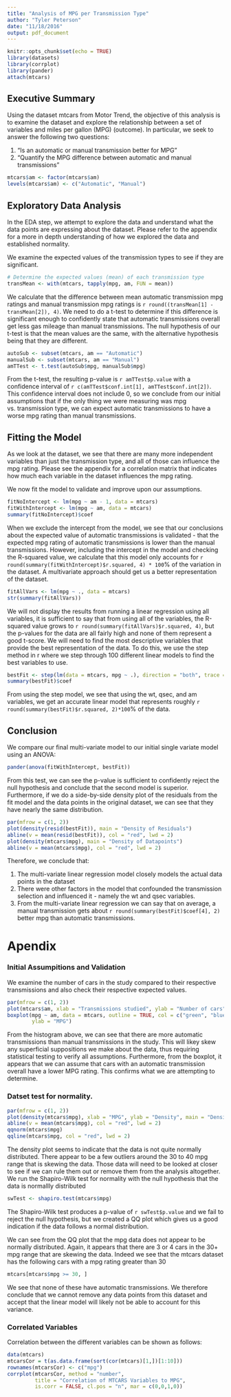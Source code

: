 ```yaml
---
title: "Analysis of MPG per Transmission Type"
author: "Tyler Peterson"
date: "11/18/2016"
output: pdf_document
---
```


```r
knitr::opts_chunk$set(echo = TRUE)
library(datasets)
library(corrplot)
library(pander)
attach(mtcars)
```

## Executive Summary
Using the dataset mtcars from Motor Trend, the objective of this analysis is to examine the dataset and explore the relationship between a set of variables and miles per gallon (MPG) (outcome). In particular, we seek to answer the following two questions:

  1.  “Is an automatic or manual transmission better for MPG”
  2.  "Quantify the MPG difference between automatic and manual transmissions"

```r
mtcars$am <- factor(mtcars$am)
levels(mtcars$am) <- c("Automatic", "Manual")
```

## Exploratory Data Analysis
In the EDA step, we attempt to explore the data and understand what the data points are expressing about the dataset. Please refer to the appendix for a more in depth understanding of how we explored the data and established normality.

We examine the expected values of the transmission types to see if they are significant.
```r
# Determine the expected values (mean) of each transmission type
transMean <- with(mtcars, tapply(mpg, am, FUN = mean))
```      
We calculate that the difference between mean automatic transmission mpg ratings and manual transmission mpg ratings is `r round((transMean[1] - transMean[2]), 4)`. We need to do a t-test to determine if this difference is significant enough to confidently state that automatic transmissions overall get less gas mileage than manual transmissions.  The null hypothesis of our t-test is that the mean values are the same, with the alternative hypothesis being that they are different.
```r
autoSub <- subset(mtcars, am == "Automatic")
manualSub <- subset(mtcars, am == "Manual")
amTTest <- t.test(autoSub$mpg, manualSub$mpg)
```
From the t-test, the resulting p-value is `r amTTest$p.value` with a confidence interval of `r c(amTTest$conf.int[1], amTTest$conf.int[2])`.  This confidence interval does not include 0, so we conclude from our initial assumptions that if the only thing we were measuring was mpg vs. transmission type, we can expect automatic transmissions to have a worse mpg rating than manual transmissions.

## Fitting the Model
As we look at the dataset, we see that there are many more independent variables than just the transmission type, and all of those can influence the mpg rating.  Please see the appendix for a correlation matrix that indicates how much each variable in the dataset influences the mpg rating.

We now fit the model to validate and improve upon our assumptions.
```r
fitNoIntercept <- lm(mpg ~ am - 1, data = mtcars)
fitWithIntercept <- lm(mpg ~ am, data = mtcars)
summary(fitNoIntercept)$coef
```
When we exclude the intercept from the model, we see that our conclusions about the expected value of automatic transmissions is validated - that the expected mpg rating of automatic transmissions is lower than the manual transmissions.  However, including the intercept in the model and checking the R-squared value, we calculate that this model only accounts for `r round(summary(fitWithIntercept)$r.squared, 4) * 100`% of the variation in the dataset.  A multivariate approach should get us a better representation of the dataset.
```r
fitAllVars <- lm(mpg ~ ., data = mtcars)
str(summary(fitAllVars))
```
We will not display the results from running a linear regression using all variables, it is sufficient to say that from using all of the variables, the R-squared value grows to `r round(summary(fitAllVars)$r.squared, 4)`, but the p-values for the data are all fairly high and none of them represent a good t-score.  We will need to find the most descriptive variables that provide the best representation of the data. To do this, we use the step method in r where we step through 100 different linear models to find the best variables to use.
```r
bestFit <- step(lm(data = mtcars, mpg ~ .), direction = "both", trace = 0, steps = 100)
summary(bestFit)$coef
```
From using the step model, we see that using the wt, qsec, and am variables, we get an accurate linear model that represents roughly `r round(summary(bestFit)$r.squared, 2)*100`% of the data.  

## Conclusion
We compare our final multi-variate model to our initial single variate model using an ANOVA:
```r
pander(anova(fitWithIntercept, bestFit))
```

From this test, we can see the p-value is sufficient to confidently reject the null hypothesis and conclude that the second model is superior.  Furthermore, if we do a side-by-side density plot of the residuals from the fit model and the data points in the original dataset, we can see that they have nearly the same distribution.

```r
par(mfrow = c(1, 2))
plot(density(resid(bestFit)), main = "Density of Residuals")
abline(v = mean(resid(bestFit)), col = "red", lwd = 2)
plot(density(mtcars$mpg), main = "Density of Datapoints")
abline(v = mean(mtcars$mpg), col = "red", lwd = 2)
```

Therefore, we conclude that:

  1.  The multi-variate linear regression model closely models the actual data points in the dataset
  2.  There were other factors in the model that confounded the transmission selection and influenced it - namely the wt and qsec variables.
  3.  From the multi-variate linear regression we can say that on average, a manual transmission gets about `r round(summary(bestFit)$coef[4], 2)` better mpg than automatic transmissions.
\pagebreak

# Apendix

### Initial Assumpitions and Validation
We examine the number of cars in the study compared to their respective transmissions and also check their respective expected values.

```r
par(mfrow = c(1, 2))
plot(mtcars$am, xlab = "Transmissions studied", ylab = "Number of cars", col = c("green", "blue"))
boxplot(mpg ~ am, data = mtcars, outline = TRUE, col = c("green", "blue"), xlab = "Transmission Type", 
        ylab = "MPG")
```

From the histogram above, we can see that there are more automatic transmissions than manual transmissions in the study. This will likey skew any superficial suppositions we make about the data, thus requiring statistical testing to verify all assumptions.  Furthermore, from the boxplot, it appears that we can assume that cars with an automatic transmission overall have a lower MPG rating.  This confirms what we are attempting to determine.

### Datset test for normality.

```r
par(mfrow = c(1, 2))
plot(density(mtcars$mpg), xlab = "MPG", ylab = "Density", main = "Density plot of MPG")
abline(v = mean(mtcars$mpg), col = "red", lwd = 2)
qqnorm(mtcars$mpg)
qqline(mtcars$mpg, col = "red", lwd = 2)
```

The density plot seems to indicate that the data is not quite normally distributed. There appear to be a few outliers around the 30 to 40 mpg range that is skewing the data.  Those data will need to be looked at closer to see if we can rule them out or remove them from the analysis altogether.
We run the Shapiro-Wilk test for normality with the null hypothesis that the data is normallly distributed

```r
swTest <- shapiro.test(mtcars$mpg)
```
The Shapiro-Wilk test produces a p-value of `r swTest$p.value` and we fail to reject the null hypothesis, but we created a QQ plot which gives us a good indication if the data follows a normal distribution.

We can see from the QQ plot that the mpg data does not appear to be normally distributed.  Again, it appears that there are 3 or 4 cars in the 30+ mpg range that are skewing the data.  Indeed we see that the mtcars dataset has the following cars with a mpg rating greater than 30
```r
mtcars[mtcars$mpg >= 30, ]
```
We see that none of these have automatic transmissions.  We therefore conclude that we cannot remove any data points from this dataset and accept that the linear model will likely not be able to account for this variance.

### Correlated Variables
Correlation between the different variables can be shown as follows:
```r
data(mtcars)
mtcarsCor = t(as.data.frame(sort(cor(mtcars)[1,])[1:10]))
rownames(mtcarsCor) <- c("mpg")
corrplot(mtcarsCor, method = "number", 
         title = "Correlation of MTCARS Variables to MPG", 
         is.corr = FALSE, cl.pos = "n", mar = c(0,0,1,0))
```


